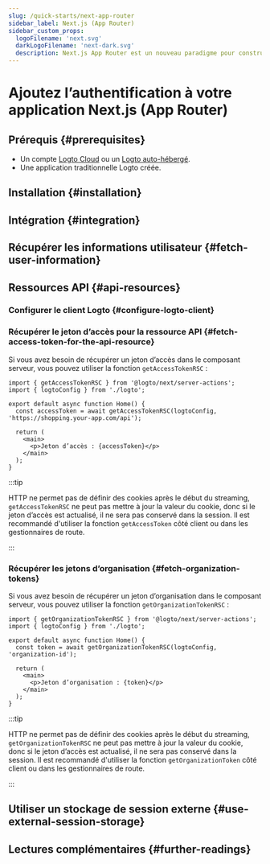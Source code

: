 ```yaml
---
slug: /quick-starts/next-app-router
sidebar_label: Next.js (App Router)
sidebar_custom_props:
  logoFilename: 'next.svg'
  darkLogoFilename: 'next-dark.svg'
  description: Next.js App Router est un nouveau paradigme pour construire des applications en utilisant les dernières fonctionnalités de React.
---
```




# Ajoutez l’authentification à votre application Next.js (App Router)

<GuideTip />

## Prérequis \{#prerequisites}

- Un compte [Logto Cloud](https://cloud.logto.io) ou un [Logto auto-hébergé](/introduction/set-up-logto-oss).
- Une application traditionnelle Logto créée.

## Installation \{#installation}

<Installation />

## Intégration \{#integration}

<Integration />

## Récupérer les informations utilisateur \{#fetch-user-information}

<GetUserInformation />

## Ressources API \{#api-resources}

<ApiResourcesDescription />

### Configurer le client Logto \{#configure-logto-client}

<ConfigApiResources />

### Récupérer le jeton d’accès pour la ressource API \{#fetch-access-token-for-the-api-resource}

<FetchAccessTokenForApiResources />

Si vous avez besoin de récupérer un jeton d’accès dans le composant serveur, vous pouvez utiliser la fonction `getAccessTokenRSC` :

```tsx title="app/page.tsx"
import { getAccessTokenRSC } from '@logto/next/server-actions';
import { logtoConfig } from './logto';

export default async function Home() {
  const accessToken = await getAccessTokenRSC(logtoConfig, 'https://shopping.your-app.com/api');

  return (
    <main>
      <p>Jeton d’accès : {accessToken}</p>
    </main>
  );
}
```

:::tip

HTTP ne permet pas de définir des cookies après le début du streaming, `getAccessTokenRSC` ne peut pas mettre à jour la valeur du cookie, donc si le jeton d’accès est actualisé, il ne sera pas conservé dans la session. Il est recommandé d'utiliser la fonction `getAccessToken` côté client ou dans les gestionnaires de route.

:::

### Récupérer les jetons d’organisation \{#fetch-organization-tokens}

<FetchOrganizationTokenForUser />

Si vous avez besoin de récupérer un jeton d’organisation dans le composant serveur, vous pouvez utiliser la fonction `getOrganizationTokenRSC` :

```tsx title="app/page.tsx"
import { getOrganizationTokenRSC } from '@logto/next/server-actions';
import { logtoConfig } from './logto';

export default async function Home() {
  const token = await getOrganizationTokenRSC(logtoConfig, 'organization-id');

  return (
    <main>
      <p>Jeton d’organisation : {token}</p>
    </main>
  );
}
```

:::tip

HTTP ne permet pas de définir des cookies après le début du streaming, `getOrganizationTokenRSC` ne peut pas mettre à jour la valeur du cookie, donc si le jeton d’accès est actualisé, il ne sera pas conservé dans la session. Il est recommandé d'utiliser la fonction `getOrganizationToken` côté client ou dans les gestionnaires de route.

:::

## Utiliser un stockage de session externe \{#use-external-session-storage}

<ExternalStorage />

## Lectures complémentaires \{#further-readings}

<FurtherReadings />
